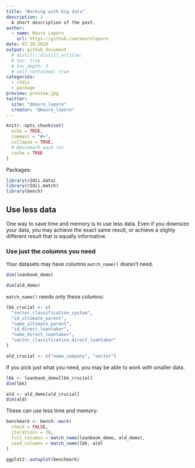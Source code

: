```yaml
---
title: "Working with big data"
description: |
  A short description of the post.
author:
  - name: Mauro Lepore
    url: https://github.com/maurolepore
date: 07-20-2020
output: github_document
  # distill::distill_article:
  # toc: true
  # toc_depth: 3
  # self_contained: true
categories:
  - r2dii
  - package
preview: preview.jpg
twitter:
  site: "@mauro_lepore"
  creator: "@mauro_lepore"
---
```


```r
knitr::opts_chunk$set(
  echo = TRUE,
  comment = "#>",
  collapse = TRUE,
  # Benchmark each run
  cache = TRUE
)
```

Packages:

```r
library(r2dii.data)
library(r2dii.match)
library(bench)
```

## Use less data

One way to save time and memory is to use less data. Even if you downsize your data, you may achieve the exact same result, or achieve a slighly different result that is equally informative.

### Use just the columns you need

Your datasets may have columns `match_name()` doesn't need.

```r
dim(loanbook_demo)

dim(ald_demo)
```

`match_name()` needs only these columns:

```r
lbk_crucial <- c(
  "sector_classification_system",
  "id_ultimate_parent",
  "name_ultimate_parent",
  "id_direct_loantaker",
  "name_direct_loantaker",
  "sector_classification_direct_loantaker"
)

ald_crucial <- c("name_company", "sector")
```

If you pick just what you need, you may be able to work with smaller data.

```r
lbk <- loanbook_demo[lbk_crucial]
dim(lbk)

ald <- ald_demo[ald_crucial]
dim(ald)
```

These can use less time and memory:

```r
benchmark <- bench::mark(
  check = FALSE,
  iterations = 30,
  full_columns = match_name(loanbook_demo, ald_demo),
  used_columns = match_name(lbk, ald)
)

ggplot2::autoplot(benchmark)
```

